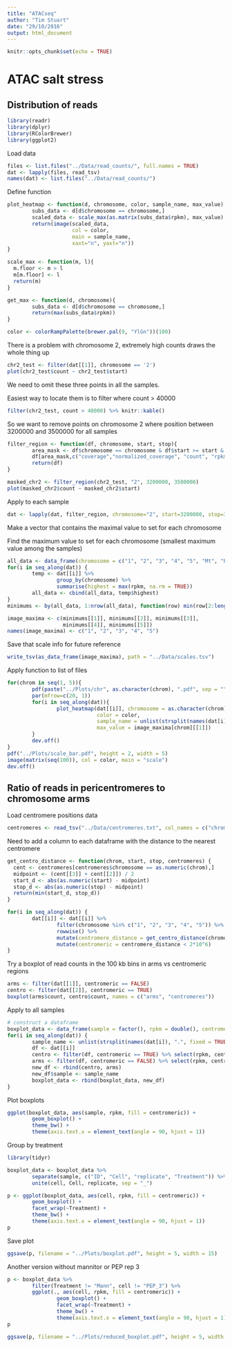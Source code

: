 ```yaml
---
title: "ATACseq"
author: "Tim Stuart"
date: "29/10/2016"
output: html_document
---
```


```r
knitr::opts_chunk$set(echo = TRUE)
```

# ATAC salt stress

## Distribution of reads

```r
library(readr)
library(dplyr)
library(RColorBrewer)
library(ggplot2)
```

Load data

```r
files <- list.files("../Data/read_counts/", full.names = TRUE)
dat <- lapply(files, read_tsv)
names(dat) <- list.files("../Data/read_counts/")
```

Define function

```r
plot_heatmap <- function(d, chromosome, color, sample_name, max_value) {
        subs_data <- d[d$chromosome == chromosome,]
        scaled_data <- scale_max(as.matrix(subs_data$rpkm), max_value)
        return(image(scaled_data,
                     col = color,
                     main = sample_name, 
                     xaxt="n", yaxt="n"))
}

scale_max <- function(m, l){
  m.floor <- m > l
  m[m.floor] <- l
  return(m)
}

get_max <- function(d, chromosome){
        subs_data <- d[d$chromosome == chromosome,]
        return(max(subs_data$rpkm))
}
```

```r
color <- colorRampPalette(brewer.pal(9, "YlGn"))(100)
```


There is a problem with chromosome 2, extremely high counts draws the whole thing up

```r
chr2_test <- filter(dat[[1]], chromosome == '2')
plot(chr2_test$count ~ chr2_test$start)
```

We need to omit these three points in all the samples.

Easiest way to locate them is to filter where count > 40000

```r
filter(chr2_test, count > 40000) %>% knitr::kable()
```

So we want to remove points on chromosome 2 where position between 3200000 and 3500000 for all samples

```r
filter_region <- function(df, chromosome, start, stop){
        area_mask <- df$chromosome == chromosome & df$start >= start & df$stop <= stop
        df[area_mask,c("coverage","normalized_coverage", "count", "rpkm")] <- NA
        return(df)
}
```

```r
masked_chr2 <- filter_region(chr2_test, "2", 3200000, 3500000)
plot(masked_chr2$count ~ masked_chr2$start)
```

Apply to each sample

```r
dat <- lapply(dat, filter_region, chromosome="2", start=3200000, stop=3500000)
```

Make a vector that contains the maximal value to set for each chromosome

Find the maximum value to set for each chromosome (smallest maximum value among the samples)

```r
all_data <- data_frame(chromosome = c("1", "2", "3", "4", "5", "Mt", "Pt"))
for(i in seq_along(dat)) {
        temp <- dat[[i]] %>%
                group_by(chromosome) %>%
                summarise(highest = max(rpkm, na.rm = TRUE))
        all_data <- cbind(all_data, temp$highest)
}
minimums <- by(all_data, 1:nrow(all_data), function(row) min(row[2:length(row)]))
```

```r
image_maxima <- c(minimums[[1]], minimums[[2]], minimums[[3]],
                  minimums[[4]], minimums[[5]])
names(image_maxima) <- c("1", "2", "3", "4", "5")
```

Save that scale info for future reference

```r
write_tsv(as_data_frame(image_maxima), path = "../Data/scales.tsv")
```

Apply function to list of files

```r
for(chrom in seq(1, 5)){
        pdf(paste("../Plots/chr", as.character(chrom), ".pdf", sep = ""), height = 30, width = 5)
        par(mfrow=c(20, 1))
        for(i in seq_along(dat)){
                plot_heatmap(dat[[i]], chromosome = as.character(chrom),
                             color = color,
                             sample_name = unlist(strsplit(names(dat[i]), ".", fixed = TRUE))[[1]],
                             max_value = image_maxima[chrom][[1]])
        }
        dev.off()
}
pdf("../Plots/scale_bar.pdf", height = 2, width = 5)
image(matrix(seq(100)), col = color, main = "scale")
dev.off()
```

## Ratio of reads in pericentromeres to chromosome arms

Load centromere positions data

```r
centromeres <- read_tsv("../Data/centromeres.txt", col_names = c("chromosome", "start", "stop"))
```

Need to add a column to each dataframe with the distance to the nearest centromere

```r
get_centro_distance <- function(chrom, start, stop, centromeres) {
  cent <- centromeres[centromeres$chromosome == as.numeric(chrom),]
  midpoint <- (cent[[3]] + cent[[2]]) / 2
  start_d <- abs(as.numeric(start) - midpoint)
  stop_d <- abs(as.numeric(stop) - midpoint)
  return(min(start_d, stop_d))
}

for(i in seq_along(dat)) {
        dat[[i]] <- dat[[i]] %>%
                filter(chromosome %in% c("1", "2", "3", "4", "5")) %>%
                rowwise() %>%
                mutate(centromere_distance = get_centro_distance(chromosome, start, stop, centromeres)) %>%
                mutate(centromeric = centromere_distance < 2*10^6)
}
```

Try a boxplot of read counts in the 100 kb bins in arms vs centromeric regions

```r
arms <- filter(dat[[1]], centromeric == FALSE)
centro <- filter(dat[[2]], centromeric == TRUE)
boxplot(arms$count, centro$count, names = c("arms", "centromeres"))
```

Apply to all samples

```r
# construct a dataframe
boxplot_data <- data_frame(sample = factor(), rpkm = double(), centromeric = logical())
for(i in seq_along(dat)) {
        sample_name <- unlist(strsplit(names(dat[i]), ".", fixed = TRUE))[1]
        df <- dat[[i]]
        centro <- filter(df, centromeric == TRUE) %>% select(rpkm, centromeric)
        arms <- filter(df, centromeric == FALSE) %>% select(rpkm, centromeric)
        new_df <- rbind(centro, arms)
        new_df$sample <- sample_name
        boxplot_data <- rbind(boxplot_data, new_df)
}
```

Plot boxplots

```r
ggplot(boxplot_data, aes(sample, rpkm, fill = centromeric)) +
        geom_boxplot() +
        theme_bw() +
        theme(axis.text.x = element_text(angle = 90, hjust = 1))
```

Group by treatment

```r
library(tidyr)
```

```r
boxplot_data <- boxplot_data %>%
        separate(sample, c("ID", "Cell", "replicate", "Treatment")) %>%
        unite(cell, Cell, replicate, sep = "_")
```

```r
p <- ggplot(boxplot_data, aes(cell, rpkm, fill = centromeric)) +
        geom_boxplot() +
        facet_wrap(~Treatment) +
        theme_bw() +
        theme(axis.text.x = element_text(angle = 90, hjust = 1))
p
```

Save plot

```r
ggsave(p, filename = "../Plots/boxplot.pdf", height = 5, width = 15)
```

Another version without mannitor or PEP rep 3

```r
p <- boxplot_data %>%
        filter(Treatment != "Mann", cell != "PEP_3") %>%
        ggplot(., aes(cell, rpkm, fill = centromeric)) +
                geom_boxplot() +
                facet_wrap(~Treatment) +
                theme_bw() +
                theme(axis.text.x = element_text(angle = 90, hjust = 1))
p
```

```r
ggsave(p, filename = "../Plots/reduced_boxplot.pdf", height = 5, width = 10)
```
